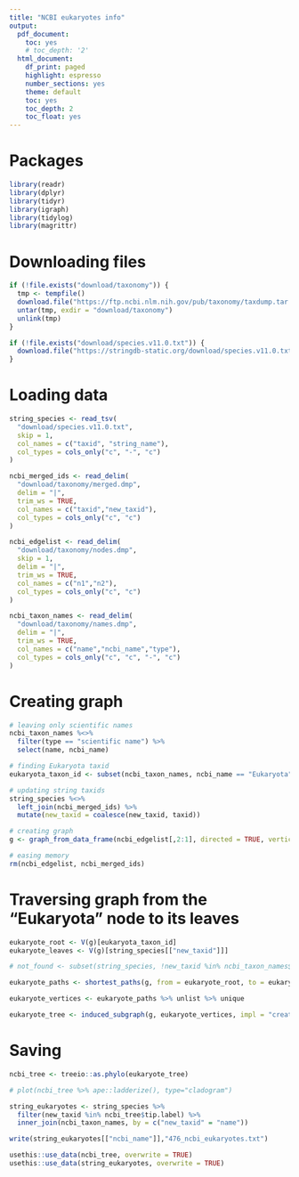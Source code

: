 ```yaml
---
title: "NCBI eukaryotes info"
output:
  pdf_document:
    toc: yes
    # toc_depth: '2'
  html_document:
    df_print: paged
    highlight: espresso
    number_sections: yes
    theme: default
    toc: yes
    toc_depth: 2
    toc_float: yes
---
```

# Packages
```r
library(readr)
library(dplyr)
library(tidyr)
library(igraph)
library(tidylog)
library(magrittr)
```

# Downloading files
```r
if (!file.exists("download/taxonomy")) {
  tmp <- tempfile()
  download.file("https://ftp.ncbi.nlm.nih.gov/pub/taxonomy/taxdump.tar.gz", tmp)
  untar(tmp, exdir = "download/taxonomy")
  unlink(tmp)
}

if (!file.exists("download/species.v11.0.txt")) {
  download.file("https://stringdb-static.org/download/species.v11.0.txt", "download/species.v11.0.txt")
}
```

# Loading data
```r
string_species <- read_tsv(
  "download/species.v11.0.txt",
  skip = 1,
  col_names = c("taxid", "string_name"),
  col_types = cols_only("c", "-", "c")
)

ncbi_merged_ids <- read_delim(
  "download/taxonomy/merged.dmp",
  delim = "|",
  trim_ws = TRUE,
  col_names = c("taxid","new_taxid"),
  col_types = cols_only("c", "c")
)

ncbi_edgelist <- read_delim(
  "download/taxonomy/nodes.dmp",
  skip = 1,
  delim = "|",
  trim_ws = TRUE,
  col_names = c("n1","n2"),
  col_types = cols_only("c", "c")
)

ncbi_taxon_names <- read_delim(
  "download/taxonomy/names.dmp",
  delim = "|",
  trim_ws = TRUE,
  col_names = c("name","ncbi_name","type"),
  col_types = cols_only("c", "c", "-", "c")
)
```

# Creating graph
```r
# leaving only scientific names
ncbi_taxon_names %<>%
  filter(type == "scientific name") %>%
  select(name, ncbi_name)

# finding Eukaryota taxid
eukaryota_taxon_id <- subset(ncbi_taxon_names, ncbi_name == "Eukaryota", "name", drop = TRUE)

# updating string taxids
string_species %<>%
  left_join(ncbi_merged_ids) %>%
  mutate(new_taxid = coalesce(new_taxid, taxid))

# creating graph
g <- graph_from_data_frame(ncbi_edgelist[,2:1], directed = TRUE, vertices = ncbi_taxon_names)

# easing memory
rm(ncbi_edgelist, ncbi_merged_ids)
```

# Traversing graph from the "Eukaryota" node to its leaves
```r
eukaryote_root <- V(g)[eukaryota_taxon_id]
eukaryote_leaves <- V(g)[string_species[["new_taxid"]]]

# not_found <- subset(string_species, !new_taxid %in% ncbi_taxon_names$name)

eukaryote_paths <- shortest_paths(g, from = eukaryote_root, to = eukaryote_leaves, mode = "out")$vpath

eukaryote_vertices <- eukaryote_paths %>% unlist %>% unique

eukaryote_tree <- induced_subgraph(g, eukaryote_vertices, impl = "create_from_scratch")
```

# Saving
```r
ncbi_tree <- treeio::as.phylo(eukaryote_tree)

# plot(ncbi_tree %>% ape::ladderize(), type="cladogram")

string_eukaryotes <- string_species %>%
  filter(new_taxid %in% ncbi_tree$tip.label) %>%
  inner_join(ncbi_taxon_names, by = c("new_taxid" = "name"))

write(string_eukaryotes[["ncbi_name"]],"476_ncbi_eukaryotes.txt")

usethis::use_data(ncbi_tree, overwrite = TRUE)
usethis::use_data(string_eukaryotes, overwrite = TRUE)
```
